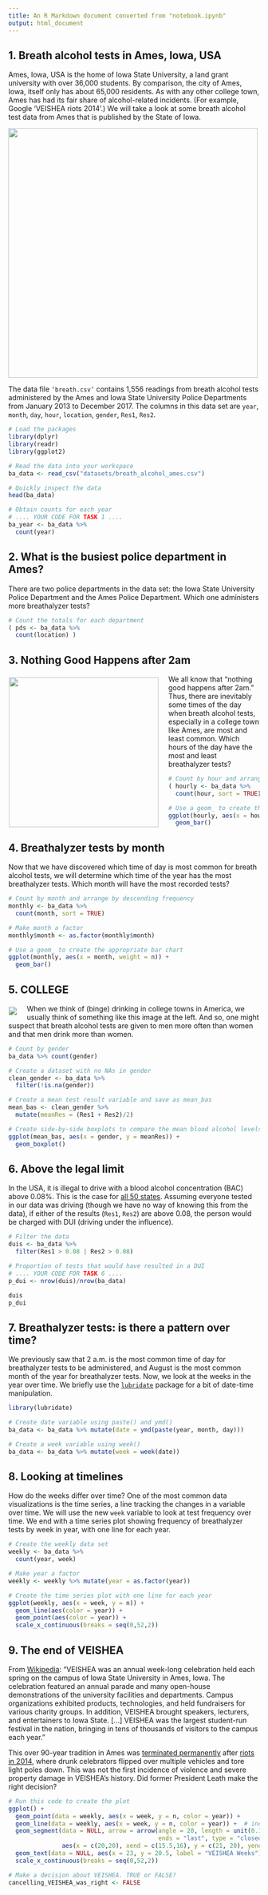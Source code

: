 ```yaml
---
title: An R Markdown document converted from "notebook.ipynb"
output: html_document
---
```


## 1. Breath alcohol tests in Ames, Iowa, USA
<p>Ames, Iowa, USA is the home of Iowa State University, a land grant university with over 36,000 students. By comparison, the city of Ames, Iowa, itself only has about 65,000 residents. As with any other college town, Ames has had its fair share of alcohol-related incidents. (For example, Google 'VEISHEA riots 2014'.) We will take a look at some breath alcohol test data from Ames that is published by the State of Iowa.</p>
<p><img style="width:500px" src="https://assets.datacamp.com/production/project_208/img/usa.jpg"> </p>
<p>The data file <code>'breath\alcohol\ames.csv'</code> contains 1,556 readings from breath alcohol tests administered by the Ames and Iowa State University Police Departments from January 2013 to December 2017. The columns in this data set are <code>year</code>, <code>month</code>, <code>day</code>, <code>hour</code>, <code>location</code>, <code>gender</code>, <code>Res1</code>, <code>Res2</code>.</p>

```r
# Load the packages 
library(dplyr)
library(readr)
library(ggplot2)

# Read the data into your workspace
ba_data <- read_csv("datasets/breath_alcohol_ames.csv")

# Quickly inspect the data
head(ba_data)

# Obtain counts for each year 
# .... YOUR CODE FOR TASK 1 ....
ba_year <- ba_data %>% 
  count(year)
```

## 2. What is the busiest police department in Ames?
<p>There are two police departments in the data set: the Iowa State University Police Department and the Ames Police Department. Which one administers more breathalyzer tests? </p>

```r
# Count the totals for each department
( pds <- ba_data %>% 
  count(location) )
```

## 3. Nothing Good Happens after 2am
<p><img src="https://assets.datacamp.com/production/project_208/img/himym02.jpg" style="float: left;margin:5px 20px 5px 1px;width:300px"></p>
<p>We all know that "nothing good happens after 2am." Thus, there are inevitably some times of the day when breath alcohol tests, especially in a college town like Ames, are most and least common. Which hours of the day have the most and least breathalyzer tests?  </p>

```r
# Count by hour and arrange by descending frequency
( hourly <- ba_data %>% 
  count(hour, sort = TRUE) )

# Use a geom_ to create the appropriate bar chart
ggplot(hourly, aes(x = hour, weight = n)) + 
  geom_bar() 
```

## 4. Breathalyzer tests by month
<p>Now that we have discovered which time of day is most common for breath alcohol tests, we will determine which time of the year has the most breathalyzer tests. Which month will have the most recorded tests?</p>

```r
# Count by month and arrange by descending frequency
monthly <- ba_data %>% 
  count(month, sort = TRUE)

# Make month a factor
monthly$month <- as.factor(monthly$month)

# Use a geom_ to create the appropriate bar chart
ggplot(monthly, aes(x = month, weight = n)) + 
  geom_bar()
```

## 5. COLLEGE
<p><img src="https://assets.datacamp.com/production/project_208/img/PF2081John-Belushi-College-Posters.jpg" style="float: left;margin:5px 20px 5px 1px"> </p>
<p>When we think of (binge) drinking in college towns in America, we usually think of something like this image at the left. And so, one might suspect that breath alcohol tests are given to men more often than women and that men drink more than women. </p>

```r
# Count by gender 
ba_data %>% count(gender)

# Create a dataset with no NAs in gender 
clean_gender <- ba_data %>% 
  filter(!is.na(gender)) 

# Create a mean test result variable and save as mean_bas
mean_bas <- clean_gender %>% 
  mutate(meanRes = (Res1 + Res2)/2)

# Create side-by-side boxplots to compare the mean blood alcohol levels of men and women
ggplot(mean_bas, aes(x = gender, y = meanRes)) + 
  geom_boxplot()
```

## 6. Above the legal limit
<p>In the USA, it is illegal to drive with a blood alcohol concentration (BAC) above 0.08%. This is the case for <a href="https://www.dmv.org/automotive-law/dui.php">all 50 states</a>. Assuming everyone tested in our data was driving (though we have no way of knowing this from the data), if either of the results (<code>Res1</code>, <code>Res2</code>) are above 0.08, the person would be charged with DUI (driving under the influence). </p>

```r
# Filter the data
duis <- ba_data %>% 
  filter(Res1 > 0.08 | Res2 > 0.08)

# Proportion of tests that would have resulted in a DUI
# .... YOUR CODE FOR TASK 6 ....
p_dui <- nrow(duis)/nrow(ba_data)

duis
p_dui
```

## 7. Breathalyzer tests: is there a pattern over time?
<p>We previously saw that 2 a.m. is the most common time of day for breathalyzer tests to be administered, and August is the most common month of the year for breathalyzer tests. Now, we look at the weeks in the year over time. We briefly use the <a href="http://lubridate.tidyverse.org/"><code>lubridate</code></a> package for a bit of date-time manipulation. </p>

```r
library(lubridate) 

# Create date variable using paste() and ymd()
ba_data <- ba_data %>% mutate(date = ymd(paste(year, month, day)))

# Create a week variable using week()
ba_data <- ba_data %>% mutate(week = week(date))
```

## 8. Looking at timelines
<p>How do the weeks differ over time? One of the most common data visualizations is the time series, a line tracking the changes in a variable over time. We will use the new <code>week</code> variable to look at test frequency over time. We end with a time series plot showing frequency of breathalyzer tests by week in year, with one line for each year. </p>

```r
# Create the weekly data set 
weekly <- ba_data %>% 
  count(year, week) 

# Make year a factor
weekly <- weekly %>% mutate(year = as.factor(year))

# Create the time series plot with one line for each year
ggplot(weekly, aes(x = week, y = n)) + 
  geom_line(aes(color = year)) + 
  geom_point(aes(color = year)) +  
  scale_x_continuous(breaks = seq(0,52,2))
```

## 9. The end of VEISHEA
<p>From <a href="https://en.wikipedia.org/wiki/VEISHEA">Wikipedia</a>: 
"VEISHEA was an annual week-long celebration held each spring on the campus of Iowa State University in Ames, Iowa. The celebration featured an annual parade and many open-house demonstrations of the university facilities and departments. Campus organizations exhibited products, technologies, and held fundraisers for various charity groups. In addition, VEISHEA brought speakers, lecturers, and entertainers to Iowa State. […] VEISHEA was the largest student-run festival in the nation, bringing in tens of thousands of visitors to the campus each year."</p>
<p>This over 90-year tradition in Ames was <a href="https://www.news.iastate.edu/news/2014/08/07/veisheaend">terminated permanently</a> after <a href="https://www.desmoinesregister.com/story/news/crime-and-courts/2014/04/09/veishea-ames-car-tipping/7495935/">riots in 2014</a>, where drunk celebrators flipped over multiple vehicles and tore light poles down. This was not the first incidence of violence and severe property damage in VEISHEA's history. Did former President Leath make the right decision?</p>

```r
# Run this code to create the plot 
ggplot() + 
  geom_point(data = weekly, aes(x = week, y = n, color = year)) + 
  geom_line(data = weekly, aes(x = week, y = n, color = year)) +  # included to make the plot more readable 
  geom_segment(data = NULL, arrow = arrow(angle = 20, length = unit(0.1, "inches"),
                                          ends = "last", type = "closed"), 
               aes(x = c(20,20), xend = c(15.5,16), y = c(21, 20), yend = c(21, 12.25))) + 
  geom_text(data = NULL, aes(x = 23, y = 20.5, label = "VEISHEA Weeks"), size = 3) + 
  scale_x_continuous(breaks = seq(0,52,2)) 

# Make a decision about VEISHEA. TRUE or FALSE?  
cancelling_VEISHEA_was_right <- FALSE
```

